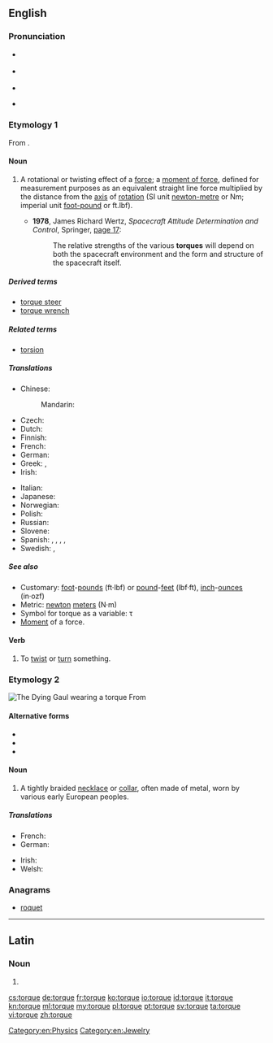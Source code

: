 ==English==
{{wikipedia}}
===Pronunciation===
* {{a|US}} {{IPA|/tɔɹk/}}
*: {{audio|en-us-torque.ogg|Audio (US)}}
* {{a|RP}} {{IPA|/tɔːk/}}
* {{rhymes|ɔː(ɹ)k}}
* {{homophones|torq|torc|talk|lang=en}} {{qualifier|'talk' in non-rhotic accents only}}

===Etymology 1===
From {{etyl|la|en}} {{term|torqueō|||to twist|lang=la}}.

====Noun====
{{en-noun}}

# {{context|physics|mechanics|lang=en}} A rotational or twisting effect of a [[force]]; a [[moment of force]], defined for measurement purposes as an equivalent straight line force multiplied by the distance from the [[axis]] of [[rotation]] (SI unit [[newton-metre]] or Nm; imperial unit [[foot-pound]] or ft.lbf).
#* '''1978''', James Richard Wertz, ''Spacecraft Attitude Determination and Control'', Springer, [http://books.google.de/books?id=GtzzpUN8VEoC&pg=PA17&dq=%22torques%22#v=onepage&q=%22torques%22&f=false page 17]:
#*: The relative strengths of the various '''torques''' will depend on both the spacecraft environment and the form and structure of the spacecraft itself.

=====Derived terms=====
* [[torque steer]]
* [[torque wrench]]

=====Related terms=====
* [[torsion]]

=====Translations=====
{{trans-top|a rotational or twisting force}}
* Chinese:
*: Mandarin: {{t|cmn|力矩|tr=lìjǔ}}
* Czech: {{t-|cs|točivý moment|m}}
* Dutch: {{t+|nl|koppel|n}}
* Finnish: {{t-|fi|vääntömomentti}}
* French: {{t+|fr|couple|m}}
* German: {{t+|de|Drehmoment|n}}
* Greek: {{t+|el|στροφορμή|f|tr=stroformí}}, {{t-|el|στρεπτική ροπή|f|tr=streptikí ropí}}
* Irish: {{t-|ga|torc|m}}
{{trans-mid}}
* Italian: {{t+|it|coppia|f}}
* Japanese: {{t-|ja|トルク|tr=toruku}}
* Norwegian: {{t-|no|dreiemoment|n}}
* Polish: {{t-|pl|moment obrotowy}}
* Russian: {{t-|ru|момент силы|m|tr=moment sily|sc=Cyrl}}
* Slovene: {{t-|sl|vrtilni moment}}
* Spanish: {{t-|es|par de torsión|m}}, {{t-|es|par motor|m}}, {{t-|es|momento de fuerza|m}}, {{t-|es|par de fuerzas|m}}, {{t+|es|par|m}}
* Swedish: {{t+|sv|vridmoment}}, {{t+|sv|kraftmoment|n}}
{{trans-bottom}}

=====See also=====
* Customary: [[foot]]-[[pound-force|pounds]] (ft·lbf) or [[pound-force|pound]]-[[feet]] (lbf·ft), [[inch]]-[[ounce-force|ounces]] (in·ozf)
* Metric: [[newton]] [[meter]]s (N·m)
* Symbol for torque as a variable: τ
* [[moment|Moment]] of a force.

====Verb====
{{en-verb|torqu|es}}

# To [[twist]] or [[turn]] something.

===Etymology 2===
[[File:Dying Gaul Musei Capitolini MC747.jpg|thumb|The ''Dying Gaul'' wearing a torque]]
From {{etyl|la|en}} {{term|torquis|lang=la}}
{{wikipedia|Torc}}

====Alternative forms====
* {{l|en|torc}}
* {{l|en|tork}}
* {{l|en|torq}}

====Noun====
{{en-noun}}

# A tightly braided [[necklace]] or [[collar]], often made of metal, worn by various early European peoples.

=====Translations=====
{{trans-top|a braided necklace or collar}}
* French: {{t+|fr|torque|m}}
* German: {{t-|de|Torques|m}}
{{trans-mid}}
* Irish: {{t-|ga|torc|m}}
* Welsh: {{t-|cy|torch|m}}
{{trans-bottom}}

===Anagrams===
* [[roquet#English|roquet]]

[[Category:en:Physics]]
[[Category:en:Jewelry]]
----

==Latin==

===Noun===
{{la-noun-form|torque}}

# {{inflection of|torquis||abl|s|lang=la}}

[[cs:torque]]
[[de:torque]]
[[fr:torque]]
[[ko:torque]]
[[io:torque]]
[[id:torque]]
[[it:torque]]
[[kn:torque]]
[[ml:torque]]
[[my:torque]]
[[pl:torque]]
[[pt:torque]]
[[sv:torque]]
[[ta:torque]]
[[vi:torque]]
[[zh:torque]]